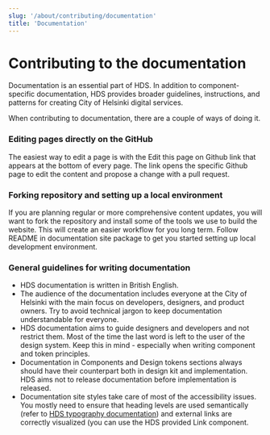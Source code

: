 ```yaml
---
slug: '/about/contributing/documentation'
title: 'Documentation'
---
```



# Contributing to the documentation

<LeadParagraph>
    Documentation is an essential part of HDS. In addition to component-specific documentation, HDS provides broader guidelines, instructions, and patterns for creating City of Helsinki digital services.
</LeadParagraph>

When contributing to documentation, there are a couple of ways of doing it.

### Editing pages directly on the GitHub
The easiest way to edit a page is with the Edit this page on Github link that appears at the bottom of every page. The link opens the specific Github page to edit the content and propose a change with a pull request.

### Forking repository and setting up a local environment
If you are planning regular or more comprehensive content updates, you will want to fork the repository and install some of the tools we use to build the website. This will create an easier workflow for you long term. Follow README in <Link size="M" href="https://github.com/City-of-Helsinki/helsinki-design-system/tree/master/site" external>documentation site package</Link> to get you started setting up local development environment.

### General guidelines for writing documentation
- HDS documentation is written in British English.
- The audience of the documentation includes everyone at the City of Helsinki with the main focus on developers, designers, and product owners. Try to avoid technical jargon to keep documentation understandable for everyone.
- HDS documentation aims to guide designers and developers and not restrict them. Most of the time the last word is left to the user of the design system. Keep this in mind - especially when writing component and token principles.
- Documentation in Components and Design tokens sections always should have their counterpart both in design kit and implementation. HDS aims not to release documentation before implementation is released.
- Documentation site styles take care of most of the accessibility issues. You mostly need to ensure that heading levels are used semantically (refer to [HDS typography documentation](/elements/design-tokens/typography)) and external links are correctly visualized (you can use the HDS provided <Link size="M" href="https://github.com/City-of-Helsinki/helsinki-design-system/blob/master/site/src/components/Link.js" external>Link component</Link>.